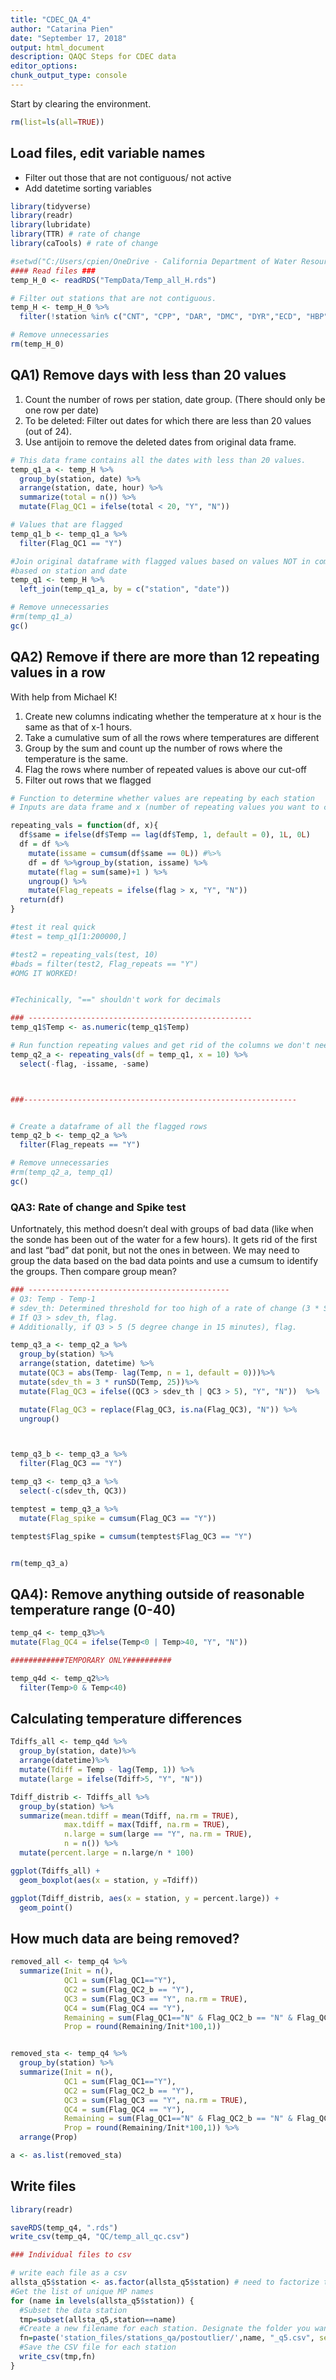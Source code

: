 ```yaml
---
title: "CDEC_QA_4"
author: "Catarina Pien"
date: "September 17, 2018"
output: html_document
description: QAQC Steps for CDEC data
editor_options: 
chunk_output_type: console
---
```


Start by clearing the environment.

```r
rm(list=ls(all=TRUE))
```

## Load files, edit variable names

* Filter out those that are not contiguous/ not active
* Add datetime sorting variables
```r
library(tidyverse)
library(readr)
library(lubridate)
library(TTR) # rate of change
library(caTools) # rate of change

#setwd("C:/Users/cpien/OneDrive - California Department of Water Resources/Work/ClimateChange/R_code/")
#### Read files ###
temp_H_0 <- readRDS("TempData/Temp_all_H.rds")

# Filter out stations that are not contiguous.
temp_H <- temp_H_0 %>% 
  filter(!station %in% c("CNT", "CPP", "DAR", "DMC", "DYR","ECD", "HBP", "KA0", "ROR", "DV7", "BOY"))

# Remove unnecessaries
rm(temp_H_0)
```

## QA1) Remove days with less than 20 values 

1. Count the number of rows per station, date group. (There should only be one row per date)
2. To be deleted: Filter out dates for which there are less than 20 values (out of 24).
3. Use antijoin to remove the deleted dates from original data frame.

```r

# This data frame contains all the dates with less than 20 values. 
temp_q1_a <- temp_H %>%
  group_by(station, date) %>%
  arrange(station, date, hour) %>%
  summarize(total = n()) %>%
  mutate(Flag_QC1 = ifelse(total < 20, "Y", "N"))

# Values that are flagged
temp_q1_b <- temp_q1_a %>%
  filter(Flag_QC1 == "Y")

#Join original dataframe with flagged values based on values NOT in common. 
#based on station and date
temp_q1 <- temp_H %>%
  left_join(temp_q1_a, by = c("station", "date"))

# Remove unnecessaries
#rm(temp_q1_a)
gc()

```

## QA2) Remove if there are more than 12 repeating values in a row

With help from Michael K!

1. Create new columns indicating whether the temperature at x hour is the same as that of x-1 hours.
2. Take a cumulative sum of all the rows where temperatures are different
3. Group by the sum and count up the number of rows where the temperature is the same.
4. Flag the rows where number of repeated values is above our cut-off
5. Filter out rows that we flagged


```r

# Function to determine whether values are repeating by each station
# Inputs are data frame and x (number of repeating values you want to check for)

repeating_vals = function(df, x){
  df$same = ifelse(df$Temp == lag(df$Temp, 1, default = 0), 1L, 0L)
  df = df %>%
    mutate(issame = cumsum(df$same == 0L)) #%>%
    df = df %>%group_by(station, issame) %>%
    mutate(flag = sum(same)+1 ) %>%
    ungroup() %>%
    mutate(Flag_repeats = ifelse(flag > x, "Y", "N"))
  return(df)
}

#test it real quick
#test = temp_q1[1:200000,]

#test2 = repeating_vals(test, 10)
#bads = filter(test2, Flag_repeats == "Y")
#OMG IT WORKED!


#Techinically, "==" shouldn't work for decimals

### --------------------------------------------------
temp_q1$Temp <- as.numeric(temp_q1$Temp)

# Run function repeating values and get rid of the columns we don't need
temp_q2_a <- repeating_vals(df = temp_q1, x = 10) %>%
  select(-flag, -issame, -same)



###-------------------------------------------------------------


# Create a dataframe of all the flagged rows
temp_q2_b <- temp_q2_a %>%
  filter(Flag_repeats == "Y")

# Remove unnecessaries
#rm(temp_q2_a, temp_q1)
gc()

```

### QA3: Rate of change and Spike test

Unfortnately, this method doesn't deal with groups of bad data (like when the sonde has been out of the water for a few hours). It gets rid of the first and last "bad" dat ponit, but not the ones in between. We may need to group the data based on the bad data points and use a cumsum to identify the groups. Then compare group mean?

```r
### ---------------------------------------------
# Q3: Temp - Temp-1
# sdev_th: Determined threshold for too high of a rate of change (3 * SD(Temp) over 25 days)
# If Q3 > sdev_th, flag.
# Additionally, if Q3 > 5 (5 degree change in 15 minutes), flag. 

temp_q3_a <- temp_q2_a %>%
  group_by(station) %>%
  arrange(station, datetime) %>%
  mutate(QC3 = abs(Temp- lag(Temp, n = 1, default = 0)))%>%
  mutate(sdev_th = 3 * runSD(Temp, 25))%>%
  mutate(Flag_QC3 = ifelse((QC3 > sdev_th | QC3 > 5), "Y", "N"))  %>%

  mutate(Flag_QC3 = replace(Flag_QC3, is.na(Flag_QC3), "N")) %>%
  ungroup()



temp_q3_b <- temp_q3_a %>%
  filter(Flag_QC3 == "Y")

temp_q3 <- temp_q3_a %>%
  select(-c(sdev_th, QC3))

temptest = temp_q3_a %>%
  mutate(Flag_spike = cumsum(Flag_QC3 == "Y"))

temptest$Flag_spike = cumsum(temptest$Flag_QC3 == "Y")


rm(temp_q3_a)

```



## QA4): Remove anything outside of reasonable temperature range (0-40)
```r
temp_q4 <- temp_q3%>%
mutate(Flag_QC4 = ifelse(Temp<0 | Temp>40, "Y", "N"))

############TEMPORARY ONLY##########

temp_q4d <- temp_q2%>%
  filter(Temp>0 & Temp<40)

```


## Calculating temperature differences 

```r
Tdiffs_all <- temp_q4d %>%
  group_by(station, date)%>%
  arrange(datetime)%>%
  mutate(Tdiff = Temp - lag(Temp, 1)) %>%
  mutate(large = ifelse(Tdiff>5, "Y", "N")) 

Tdiff_distrib <- Tdiffs_all %>%
  group_by(station) %>%
  summarize(mean.tdiff = mean(Tdiff, na.rm = TRUE),
            max.tdiff = max(Tdiff, na.rm = TRUE),
            n.large = sum(large == "Y", na.rm = TRUE),
            n = n()) %>%
  mutate(percent.large = n.large/n * 100)

ggplot(Tdiffs_all) +
  geom_boxplot(aes(x = station, y =Tdiff))

ggplot(Tdiff_distrib, aes(x = station, y = percent.large)) + 
  geom_point()

```


## How much data are being removed?
```r

removed_all <- temp_q4 %>%
  summarize(Init = n(),
            QC1 = sum(Flag_QC1=="Y"),
            QC2 = sum(Flag_QC2_b == "Y"),
            QC3 = sum(Flag_QC3 == "Y", na.rm = TRUE),
            QC4 = sum(Flag_QC4 == "Y"),
            Remaining = sum(Flag_QC1=="N" & Flag_QC2_b == "N" & Flag_QC3 =="N" & Flag_QC4 =="N", na.rm = TRUE),
            Prop = round(Remaining/Init*100,1))


removed_sta <- temp_q4 %>%
  group_by(station) %>%
  summarize(Init = n(),
            QC1 = sum(Flag_QC1=="Y"),
            QC2 = sum(Flag_QC2_b == "Y"),
            QC3 = sum(Flag_QC3 == "Y", na.rm = TRUE),
            QC4 = sum(Flag_QC4 == "Y"),
            Remaining = sum(Flag_QC1=="N" & Flag_QC2_b == "N" & Flag_QC3 =="N" & Flag_QC4 =="N", na.rm = TRUE),
            Prop = round(Remaining/Init*100,1)) %>%
  arrange(Prop)

a <- as.list(removed_sta)
```


## Write files

```r
library(readr)

saveRDS(temp_q4, ".rds")
write_csv(temp_q4, "QC/temp_all_qc.csv")

### Individual files to csv

# write each file as a csv
allsta_q5$station <- as.factor(allsta_q5$station) # need to factorize the "stations"
#Get the list of unique MP names
for (name in levels(allsta_q5$station)) {
  #Subset the data station
  tmp=subset(allsta_q5,station==name)
  #Create a new filename for each station. Designate the folder you want the files in.
  fn=paste('station_files/stations_qa/postoutlier/',name, "_q5.csv", sep="")
  #Save the CSV file for each station
  write_csv(tmp,fn)
}

```


